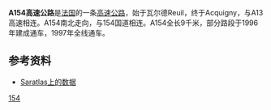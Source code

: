 '''A154高速公路'''是[[法国|法国]]的一条[[高速公路|高速公路]]，始于瓦尔德Reuil，终于Acquigny，与A13高速相连。A154南北走向，与154国道相连。A154全长9千米，部分路段于1996年建成通车，1997年全线通车。

==参考资料==
*[http://saratlas.free.fr/index.php?page=autoroute&route=a154&lang=fr Saratlas上的数据]{{Wayback|url=http://saratlas.free.fr/index.php?page=autoroute&route=a154&lang=fr |date=20160303223950 }}{{fr}}

{{法国高速公路}}
[[Category:法国高速公路|154]]